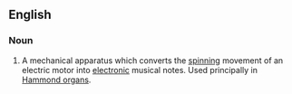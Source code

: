 ==English==
{{wikipedia}}
===Noun===
{{en-noun}}

# A mechanical apparatus which converts the [[spin]]ning movement of an electric motor into [[electronic]] musical notes. Used principally in [[Hammond organ]]s.